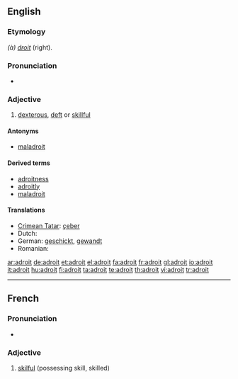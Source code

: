 ==English==

===Etymology===
{{etyl|fr}} ''(à) [[droit]]'' (right).

===Pronunciation===
* {{a|US}} {{SAMPA|/@drOIt/}}

===Adjective===
{{en-adj|'''more adroit''' or '''[[adroiter]]'''|'''most adroit''' or '''[[adroitest]]'''}}

# [[dexterous]], [[deft]] or [[skillful]]

====Antonyms====
* [[maladroit]]

====Derived terms====
* [[adroitness]]
* [[adroitly]]
* [[maladroit]]

====Translations====
* [[Crimean Tatar]]: [[çeber]]
* Dutch: {{t+|nl|handig}}
* German: [[geschickt]], [[gewandt]]
* Romanian: {{t+|ro|descurcăreţ}}

[[ar:adroit]]
[[de:adroit]]
[[et:adroit]]
[[el:adroit]]
[[fa:adroit]]
[[fr:adroit]]
[[gl:adroit]]
[[io:adroit]]
[[it:adroit]]
[[hu:adroit]]
[[fi:adroit]]
[[ta:adroit]]
[[te:adroit]]
[[th:adroit]]
[[vi:adroit]]
[[tr:adroit]]

----
{{rfc-auto|sort languages}}
==French==

===Pronunciation===
* {{IPA|/ad.ʁwa/|lang=fr}}

===Adjective===
{{infl|fr|adjective}}

# [[skilful]] (possessing skill, skilled)

{{tbot entry|French|skilful|2009|January|fr}}